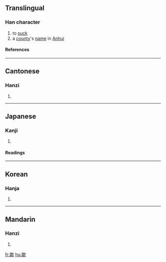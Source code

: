 ==Translingual==
===Han character===
{{Han char|rn=76|rad=欠|as=12|sn=16|four=8718<sub>2</sub>|canj=人一弓人 (OMNO)}}
# to [[suck]]
# a [[county]]'s [[name]] in [[Anhui]]
====References====
{{Han ref|kx=0572.180|dkj=16204|dj=0960.170|hdz=32151.110|uh=6B59|ud=27481|bh=BEF9|bd=48889}}

----
==Cantonese==
===Hanzi===
{{yue-hanzi|jyut=|y=[[kap1]], [[sip3]]}}
# {{defn|Cantonese}}

----
==Japanese==
===Kanji===
{{ja-kanji|grade=|rs=欠12}}
# {{defn|Japanese}} 
====Readings====
{{ja-readings|on=[[きゅう]] (kyū), [[しょう]] (shō), [[きょう]] (kyō)|kun=[[すう]] (suu)}}

----
==Korean==
===Hanja===
{{ko-hanja|hangeul=흡|eumhun=|rv=heup|mr=hŭp|y=hup}}
# {{defn|Korean}}

----
==Mandarin==
===Hanzi===
{{cmn-hanzi|pin=[[shè]] ([[she4]]), [[xī]] ([[xi1]]), [[xì]] ([[xi4]]), [[xié]] ([[xie2]])|wg=she<sup>4</sup>, [[hsi]]<sup>1</sup>, hsi<sup>4</sup>, [[hsieh]]<sup>2</sup>}}
# {{defn|Mandarin}}

[[fr:歙]]
[[hu:歙]]